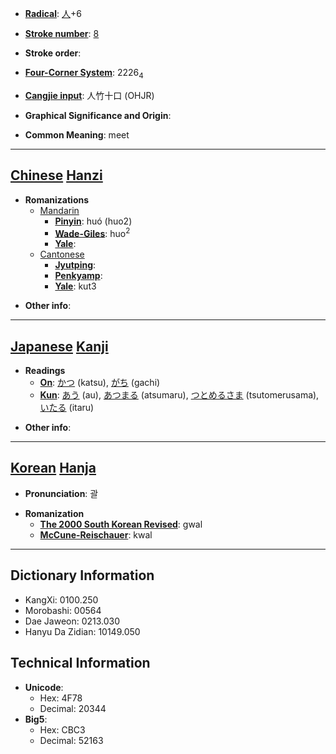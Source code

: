 * '''[[Wiktionary:Chinese radical index| Radical]]''': [[Wiktionary:Chinese radical index 人|人]]+6

* '''[[Wiktionary:Chinese total strokes index|Stroke number]]''': [[Wiktionary:Chinese total strokes index 8|8]]

* '''Stroke order''': 

* '''[[Wiktionary:Chinese four corner index|Four-Corner System]]''': 2226<sub>4</sub>

* '''[[Wiktionary:Chinese Cangjie index|Cangjie input]]''': 人竹十口 (OHJR)

* '''Graphical Significance and Origin''': 

* '''Common Meaning''': meet

----

== [[Chinese]] [[Hanzi]] ==

* '''Romanizations'''
** [[Mandarin]]
*** '''[[Pinyin]]''': huó (huo2)
*** '''[[Wade-Giles]]''': huo<sup>2</sup>
*** '''[[Yale]]''': 
**[[Cantonese]]
***'''[[Jyutping]]''':
***'''[[Penkyamp]]''': 
***'''[[Yale]]''': kut3

* '''Other info''': 

----

== [[Japanese]] [[Kanji]] ==

* '''Readings'''
** '''[[On]]''': [[かつ]] (katsu), [[がち]] (gachi)
** '''[[Kun]]''': [[あう]] (au), [[あつまる]] (atsumaru), [[つとめるさま]] (tsutomerusama), [[いたる]] (itaru)

* '''Other info''':  

----

== [[Korean]] [[Hanja]] ==

* '''Pronunciation''': 괄

* '''Romanization'''
** '''[[The 2000 South Korean Revised Romanization|The 2000 South Korean Revised]]''': gwal
** '''[[McCune-Reischauer]]''': kwal

----

== Dictionary Information ==

* KangXi: 0100.250
* Morobashi: 00564
* Dae Jaweon: 0213.030
* Hanyu Da Zidian: 10149.050

== Technical Information ==

* '''Unicode''':
** Hex: 4F78
** Decimal: 20344
* '''Big5''':
** Hex: CBC3
** Decimal: 52163